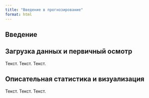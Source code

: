 ```yaml
---
title: "Введение в прогнозирование"
format: html
---
```


## Введение

## Загрузка данных и первичный осмотр

Текст. Текст. Текст.

## Описательная статистика и визуализация

Текст. Текст. Текст.
